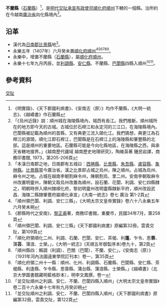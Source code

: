 '''不蘭縣'''（[[石蘭縣|石蘭縣]]）<ref>《明實錄》、《天下郡國利病書》、《安南志（原）》均作不蘭縣，《大明一統志》、《越嶠書》作石蘭縣</ref>，是[[明代|明代]][[交阯承宣布政使司|交阯承宣布政使司]][[順化府|順化府]][[順州_(交阯)|順州]]下轄的一個縣。治所約在今越南[[廣治省|廣治省]]向化縣境內<ref>「《烏州近錄》說：順州城在海陵縣境內，城西有長江。我們推斷，順州城所在的地方即今天的古城。古城位於石桿江和永定河的三江口，在海陵縣境內。巴閬縣被記載為順州的首縣，又有典更江流入頤化江。我們猜想，典更江為石桿江的源頭，順化江即石桿江，巴閬縣是在石桿江上的海陵縣和肇豐縣的北部。這是順州的重要地區。石蘭縣可能是今向化縣地區，在海陵縣之西，與承天省轄地接界。」《越南歷代疆域 越南歷史地理研究》，陶維英著 鍾民岩譯，商務印書館, 1973，第205-206頁</ref>。
== 沿革 ==
* 漢代為[[日南郡|日南郡]][[比景縣|比景縣]]地<ref>「本漢日南郡之地，日南郡有五城曰：[[西捲縣|西捲縣]]、[[比景縣|比景縣]]、[[朱吾縣|朱吾縣]]、[[盧容縣|盧容縣]]、[[象林縣|象林縣]]。[[比景縣|比景縣]]當今廣治省。漢之比景即占城之烏州，陳之順州。占城為烏州、麻令州之地。占城在越南李朝割麻令州，陳朝割烏、里二州。安南李朝取麻令州改置明靈州，陳朝又取烏州改置為順州，設石蘭、花閬、利調、安仁四縣隸之，明朝時併入順州隸順化府，黎初明靈州改明靈縣隸新平府，順州改設武昌、海陵二縣隸肇豐府屬順化承宣」《大南一統志》卷七 廣治 第1-2頁</ref>。
* 永樂五年（1407年）六月癸未置[[順化府|順化府]][[順州_(交阯)|順州]]<ref>「順州領巴閬、利調、安仁三縣」，《大明太宗文皇帝實錄》卷六十八永樂五年六月癸未朔</ref><ref>《郡縣時代之安南》，[[黎正甫|黎正甫]]著，商務印書館，重慶市，民國34年7月，第258頁</ref><ref>「順州領巴閬、利調、安仁三縣」《天下郡國利病書》原編第32冊，雲貴交阯，第109頁</ref><ref>「順化府領順化二州、利調、石蘭、巴閬、安仁、茶偈、利'''蓬'''、乍令、思'''蓉'''、蒲'''苔'''、蒲浪、士榮。」，《大明一統志》(天順五年御製序本)卷九十，第2頁</ref><ref>「順州縣四：賴調（利調）、巴關（巴閬）、不蘭、安仁」，《安南志（原）》（1931年河內法國遠東學院訂刊本）卷一，第35頁</ref><ref>「順化府領二州十一縣：順州、化州、利調縣、石蘭縣、巴閬縣、安仁縣、茶偈縣、利逢縣、乍令縣、思蓉縣、蒲台縣、蒲浪縣、士榮縣。」《越嶠書》（北京大學圖書館藏明藍格鈔本），明李文鳳撰，卷一</ref>。
* 永樂中，增置不蘭縣（[[石蘭縣|石蘭縣]]），屬[[順化府|順化府]][[順州_(交阯)|順州]]。
* 永樂十七年九月丙辰，並[[利調縣|利調縣]]、[[安仁縣_(交阯)|安仁縣]]、不蘭縣、[[巴閬縣|巴閬縣]]四縣入順州<ref>「並交阯順州之利調、安仁、不蘭、巴閬四縣入順州」《大明太宗文皇帝實錄》卷二百十六永樂十七年秋九月癸卯朔</ref><ref>「並交阯順州之利調、安仁、不蘭、巴閬四縣入順州」《天下郡國利病書》原編第32冊，雲貴交阯，第122頁</ref>。
== 參考資料 ==
{{reflist}}
{{交阯承宣布政使司行政區劃}}
[[Category:明朝縣份|交阯]]